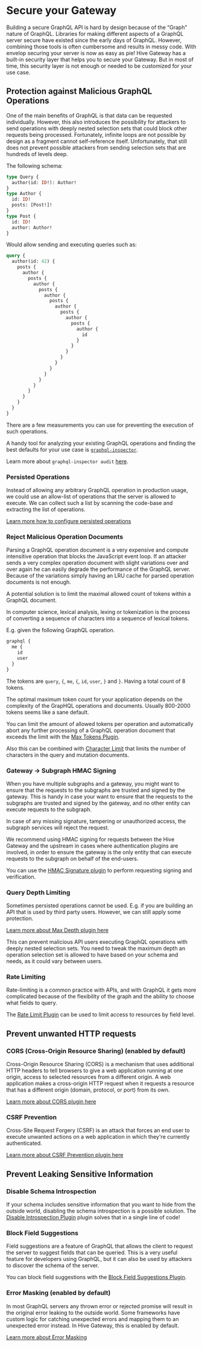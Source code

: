 
# Secure your Gateway

Building a secure GraphQL API is hard by design because of the “Graph” nature of GraphQL. Libraries
for making different aspects of a GraphQL server secure have existed since the early days of
GraphQL. However, combining those tools is often cumbersome and results in messy code. With envelop
securing your server is now as easy as pie! Hive Gateway has a built-in security layer that helps
you to secure your Gateway. But in most of time, this security layer is not enough or needed to be
customized for your use case.

## Protection against Malicious GraphQL Operations

One of the main benefits of GraphQL is that data can be requested individually. However, this also
introduces the possibility for attackers to send operations with deeply nested selection sets that
could block other requests being processed. Fortunately, infinite loops are not possible by design
as a fragment cannot self-reference itself. Unfortunately, that still does not prevent possible
attackers from sending selection sets that are hundreds of levels deep.

The following schema:

```graphql
type Query {
  author(id: ID!): Author!
}
type Author {
  id: ID!
  posts: [Post!]!
}
type Post {
  id: ID!
  author: Author!
}
```

Would allow sending and executing queries such as:

```graphql
query {
  author(id: 42) {
    posts {
      author {
        posts {
          author {
            posts {
              author {
                posts {
                  author {
                    posts {
                      author {
                        posts {
                          author {
                            id
                          }
                        }
                      }
                    }
                  }
                }
              }
            }
          }
        }
      }
    }
  }
}
```

There are a few measurements you can use for preventing the execution of such operations.

A handy tool for analyzing your existing GraphQL operations and finding the best defaults for your
use case is [`graphql-inspector`](https://www.the-guild.dev/graphql/inspector).

Learn more about `graphql-inspector audit`
[here](https://the-guild.dev/graphql/inspector/docs/essentials/audit).

### Persisted Operations

Instead of allowing any arbitrary GraphQL operation in production usage, we could use an allow-list
of operations that the server is allowed to execute. We can collect such a list by scanning the
code-base and extracting the list of operations.

[Learn more how to configure persisted operations](/docs/gateway/features/performance/persisted-operations)

### Reject Malicious Operation Documents

Parsing a GraphQL operation document is a very expensive and compute intensitive operation that
blocks the JavaScript event loop. If an attacker sends a very complex operation document with slight
variations over and over again he can easily degrade the performance of the GraphQL server. Because
of the variations simply having an LRU cache for parsed operation documents is not enough.

A potential solution is to limit the maximal allowed count of tokens within a GraphQL document.

In computer science, lexical analysis, lexing or tokenization is the process of converting a
sequence of characters into a sequence of lexical tokens.

E.g. given the following GraphQL operation.

```graphql
graphql {
  me {
    id
    user
  }
}
```

The tokens are `query`, `{`, `me`, `{`, `id`, `user`, `}` and `}`. Having a total count of 8 tokens.

The optimal maximum token count for your application depends on the complexity of the GrapHQL
operations and documents. Usually 800-2000 tokens seems like a sane default.

You can limit the amount of allowed tokens per operation and automatically abort any further
processing of a GraphQL operation document that exceeds the limit with the
[Max Tokens Plugin](/docs/gateway/features/security/max-tokens).

Also this can be combined with [Character Limit](/docs/gateway/features/security/character-limit)
that limits the number of characters in the query and mutation documents.

### Gateway -> Subgraph HMAC Signing

When you have multiple subgraphs and a gateway, you might want to ensure that the requests to the
subgraphs are trusted and signed by the gateway. This is handy in case your want to ensure that the
requests to the subgraphs are trusted and signed by the gateway, and no other entity can execute
requests to the subgraph.

In case of any missing signature, tampering or unauthorized access, the subgraph services will
reject the request.

We recommend using HMAC signing for requests between the Hive Gateway and the upstream in cases
where authentication plugins are involved, in order to ensure the gateway is the only entity that
can execute requests to the subgraph on behalf of the end-users.

You can use the [HMAC Signature plugin](/docs/gateway/features/security/hmac-signature) to perform
requesting signing and verification.

### Query Depth Limiting

Sometimes persisted operations cannot be used. E.g. if you are building an API that is used by third
party users. However, we can still apply some protection.

[Learn more about Max Depth plugin here](/docs/gateway/features/security/max-depth)

This can prevent malicious API users executing GraphQL operations with deeply nested selection sets.
You need to tweak the maximum depth an operation selection set is allowed to have based on your
schema and needs, as it could vary between users.

### Rate Limiting

Rate-limiting is a common practice with APIs, and with GraphQL it gets more complicated because of
the flexibility of the graph and the ability to choose what fields to query.

The [Rate Limit Plugin](/docs/gateway/features/security/rate-limiting) can be used to limit access
to resources by field level.

## Prevent unwanted HTTP requests

### CORS (Cross-Origin Resource Sharing) (enabled by default)

Cross-Origin Resource Sharing (CORS) is a mechanism that uses additional HTTP headers to tell
browsers to give a web application running at one origin, access to selected resources from a
different origin. A web application makes a cross-origin HTTP request when it requests a resource
that has a different origin (domain, protocol, or port) from its own.

[Learn more about CORS plugin here](/docs/gateway/features/security/cors)

### CSRF Prevention

Cross-Site Request Forgery (CSRF) is an attack that forces an end user to execute unwanted actions
on a web application in which they're currently authenticated.

[Learn more about CSRF Prevention plugin here](/docs/gateway/features/security/csrf-prevention)

## Prevent Leaking Sensitive Information

### Disable Schema Introspection

If your schema includes sensitive information that you want to hide from the outside world,
disabling the schema introspection is a possible solution. The
[Disable Introspection Plugin](/docs/gateway/features/security/disable-introspection) plugin solves
that in a single line of code!

### Block Field Suggestions

Field suggestions are a feature of GraphQL that allows the client to request the server to suggest
fields that can be queried. This is a very useful feature for developers using GraphQL, but it can
also be used by attackers to discover the schema of the server.

You can block field suggestions with the
[Block Field Suggestions Plugin](/docs/gateway/features/security/block-field-suggestions).

### Error Masking (enabled by default)

In most GraphQL servers any thrown error or rejected promise will result in the original error
leaking to the outside world. Some frameworks have custom logic for catching unexpected errors and
mapping them to an unexpected error instead. In Hive Gateway, this is enabled by default.

[Learn more about Error Masking](/docs/gateway/features/security/error-masking)
